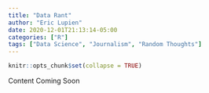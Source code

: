 ```yaml
---
title: "Data Rant"
author: "Eric Lupien"
date: 2020-12-01T21:13:14-05:00
categories: ["R"]
tags: ["Data Science", "Journalism", "Random Thoughts"]
---
```


```r
knitr::opts_chunk$set(collapse = TRUE)
```

Content Coming Soon